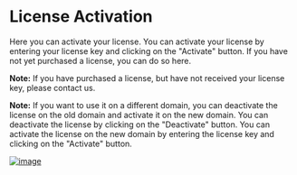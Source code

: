 # License Activation

Here you can activate your license. You can activate your license by entering your license key and clicking on the "Activate" button. If you have not yet purchased a license, you can do so here. <br/>


**Note:** If you have purchased a license, but have not received your license key, please contact us.

**Note:** If you want to use it on a different domain, you can deactivate the license on the old domain and activate it on the new domain. You can deactivate the license by clicking on the "Deactivate" button. You can activate the license on the new domain by entering the license key and clicking on the "Activate" button.

[![image](https://www.linkpicture.com/q/Screenshot-from-2023-03-13-06-15-46.png)](https://www.linkpicture.com/view.php?img=LPic640e6b48598391031828735)